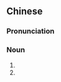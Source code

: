 ==Chinese==
{{zh-forms}}

===Pronunciation===
{{zh-pron
|m=ròudú
|c=juk6 duk6
|cat=n
}}

===Noun===
{{zh-noun}}

# {{zh-abbrev|肉毒桿菌|''[[Clostridium difficile]]''}}
# {{zh-abbrev|肉毒素|[[botox]]}}